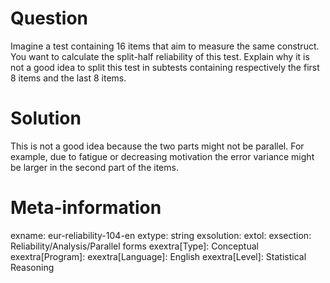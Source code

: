 Question
========
Imagine a test containing 16 items that aim to measure the same construct. You want to calculate the split-half reliability of this test. Explain why it is not a good idea to split this test in subtests containing respectively the first 8 items and the last 8 items.


Solution
========
This is not a good idea because the two parts might not be parallel. For example, due to fatigue or decreasing motivation the error variance might be larger in the second part of the items.


Meta-information
================
exname: eur-reliability-104-en
extype: string
exsolution: 
extol: 
exsection: Reliability/Analysis/Parallel forms
exextra[Type]: Conceptual
exextra[Program]: 
exextra[Language]: English
exextra[Level]: Statistical Reasoning